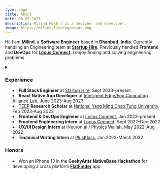 ```yaml
---
type: page
title: About
date: 08-07-2023
description: Milind Mishra is a designer and developer.
image: https://milind.live/og/about.png
---
```



<Head>
  <title>Milind Mishra</title>
</Head>

Hi! I am **Milind**, a **Software Engineer** based in [**Dhanbad, India**](https://g.co/kgs/xSZ839). Currently handling an Engineering team at [**Startup Hire**](https://turbo-startuphire.vercel.app). Previously handled **Frontend** and **DevOps** for [**Locus Connect**](https://locusconnect.com). I enjoy finding and solving engineering problems.

<GithubCalenderComponent username="thatbeautifuldream" />

<LeetcodeStats username="thatbeautifuldream" />

<details><summary children="Resume"/>

<style jsx>{`
  summary:not(:focus-visible):focus {
    outline: none;
  }
`}</style>

### Experience

- **Full Stack Engineer** at [Startup Hire](https://turbo-startuphire.vercel.app), Sept 2023–present
- **React Native App Developer** at [Intelligent Edge/Fog Computing Alliance Lab](https://iedge.lab.nycu.edu.tw/), June 2023-Aug 2023
- [TEEP](https://teep.studyintaiwan.org/) **Research Scholar** at [National Yang Ming Chao Tung University](https://en.nycu.edu.tw/), Feb 2023-Aug 2023
- **Frontend & DevOps Engineer** at [Locus Connect](https://locusconnect.com), Jan 2023–present
- **Frontend Engineering Intern** at [Locus Connect](https://locusconnect.com), Sept 2022–Dec 2022
- **UX/UI Design Intern** at [iNeuron.ai](https://ineuron.ai/) / Physics Wallah, May 2022-Aug 2022
- **Technical Writing Intern** at [PlusKlass](https://www.plusklass.com/), Jan 2022-March 2022

### Honors

- Won an iPhone 13 in the **GeekyAnts NativeBase Hackathon** for developing a cross platform [**FlatFinder**](https://github.com/thatbeautifuldream/flat-finder) app.

</details>

<Sign />
